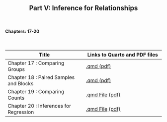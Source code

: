 <h2>
<center>
Part V: Inference for Relationships
</center>
</h2>


</br>
<h4><right>Chapters: 17-20</right></h4>
</br>

Title  | Links to Quarto and PDF files
------------- | -------------
Chapter 17 : Comparing Groups | <a href='chapterfiles/Chapter17.qmd'>.qmd </a> <a href='chapterfiles/Chapter17.pdf'>(pdf)</a>
Chapter 18 : Paired Samples and Blocks | <a href='chapterfiles/Chapter18.qmd'>.qmd </a> <a href='chapterfiles/Chapter18.pdf'>(pdf)</a>
Chapter 19 : Comparing Counts | <a href='chapterfiles/Chapter19.qmd'>.qmd File</a> <a href='chapterfiles/Chapter19.pdf'>(pdf)</a>
Chapter 20 : Inferences for Regression | <a href='chapterfiles/Chapter20.qmd'>.qmd File</a> <a href='chapterfiles/Chapter20.pdf'>(pdf)</a>

